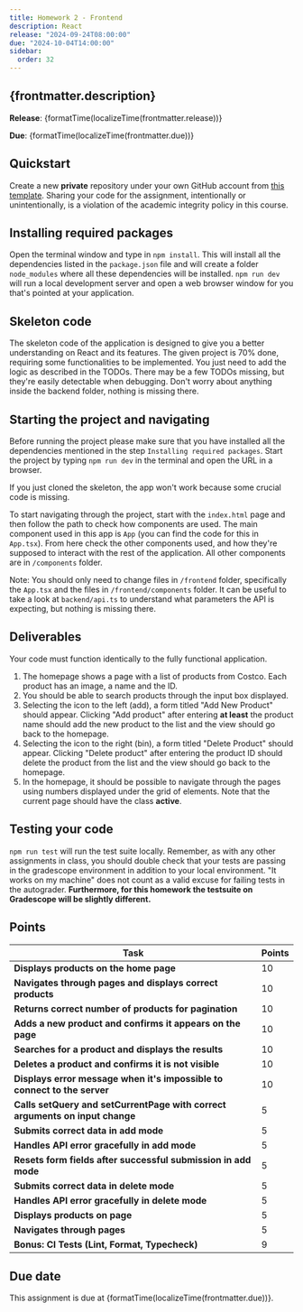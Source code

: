 ```yaml
---
title: Homework 2 - Frontend
description: React
release: "2024-09-24T08:00:00"
due: "2024-10-04T14:00:00"
sidebar:
  order: 32
---
```




## {frontmatter.description}

**Release**: {formatTime(localizeTime(frontmatter.release))}

**Due**: {formatTime(localizeTime(frontmatter.due))}

## Quickstart

Create a new **private** repository under your own GitHub account
from [this template](https://github.com/swad-cs-uic/homework2-f24). Sharing your
code for the assignment, intentionally or unintentionally, is a violation of the
academic integrity policy in this course.

## Installing required packages

Open the terminal window and type in `npm install`. This will install all the dependencies listed in the `package.json` file and will create a folder `node_modules` where all these dependencies will be installed. `npm run dev` will run a local development server and open a web browser window for you that's pointed at your application.

## Skeleton code

The skeleton code of the application is designed to give you a better understanding on React and its features. The given project is 70% done, requiring some functionalities to be implemented. You just need to add the logic as described in the TODOs. There may be a few TODOs missing, but they're easily detectable when debugging.
Don't worry about anything inside the backend folder, nothing is missing there.

## Starting the project and navigating

Before running the project please make sure that you have installed all the dependencies mentioned in the step `Installing required packages`. Start the project by typing `npm run dev` in the terminal and open the URL in a browser.

If you just cloned the skeleton, the app won't work because some crucial code is missing.

To start navigating through the project, start with the `index.html` page and then follow the path to check how components are used. The main component used in this app is `App` (you can find the code for this in `App.tsx`). From here check the other components used, and how they're supposed to interact with the rest of the application. All other components are in `/components` folder.

Note: You should only need to change files in `/frontend` folder, specifically the `App.tsx` and the files in `/frontend/components` folder. It can be useful to take a look at `backend/api.ts` to understand what parameters the API is expecting, but nothing is missing there.

## Deliverables

Your code must function identically to the fully functional application.

1. The homepage shows a page with a list of products from Costco. Each product has an image, a name and the ID.
2. You should be able to search products through the input box displayed.
3. Selecting the icon to the left (add), a form titled "Add New Product" should appear. Clicking "Add product" after entering **at least** the product name should add the new product to the list and the view should go back to the homepage.
4. Selecting the icon to the right (bin), a form titled "Delete Product" should appear. Clicking "Delete product" after entering the product ID should delete the product from the list and the view should go back to the homepage.
5. In the homepage, it should be possible to navigate through the pages using numbers displayed under the grid of elements. Note that the current page should have the class **active**.

## Testing your code

`npm run test` will run the test suite locally. Remember, as with any other
assignments in class, you should double check that your tests are passing in the
gradescope environment in addition to your local environment. "It works on my
machine" does not count as a valid excuse for failing tests in the autograder. **Furthermore, for this homework the testsuite on Gradescope will be slightly different.**

## Points

| Task                                                                         | Points |
| ---------------------------------------------------------------------------- | ------ |
| **Displays products on the home page**                                       | 10     |
| **Navigates through pages and displays correct products**                    | 10     |
| **Returns correct number of products for pagination**                        | 10     |
| **Adds a new product and confirms it appears on the page**                   | 10     |
| **Searches for a product and displays the results**                          | 10     |
| **Deletes a product and confirms it is not visible**                         | 10     |
| **Displays error message when it's impossible to connect to the server**     | 10     |
| **Calls setQuery and setCurrentPage with correct arguments on input change** | 5      |
| **Submits correct data in add mode**                                         | 5      |
| **Handles API error gracefully in add mode**                                 | 5      |
| **Resets form fields after successful submission in add mode**               | 5      |
| **Submits correct data in delete mode**                                      | 5      |
| **Handles API error gracefully in delete mode**                              | 5      |
| **Displays products on page**                                                | 5      |
| **Navigates through pages**                                                  | 5      |
| **Bonus: CI Tests (Lint, Format, Typecheck)**                                | 9      |

## Due date

This assignment is due at {formatTime(localizeTime(frontmatter.due))}.
